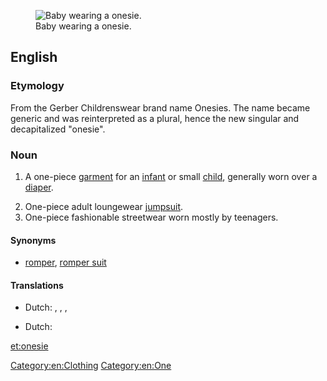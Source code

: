 {{wikipedia}}
[[Image:Baby.jpg|thumb|right|Baby wearing a onesie.]]
==English==

===Etymology===
From the Gerber Childrenswear brand name Onesies. The name became generic and was reinterpreted as a plural, hence the new singular and decapitalized "onesie".

===Noun===
{{en-noun}}

# {{context|US|lang=en}} A one-piece [[garment]] for an [[infant]] or small [[child]], generally worn over a [[diaper]].
# One-piece adult loungewear [[jumpsuit]].
# One-piece fashionable streetwear worn mostly by teenagers.

====Synonyms====
* {{sense|a one-piece baby garment}} [[romper]], [[romper suit]]

====Translations====
{{trans-top|a one-piece baby garment}}
* Dutch: {{t+|nl|romper|m}}, {{t|nl|rompertje|n}}, {{t|nl|kruippak|n}}, {{t|nl|kruippakje|n}}
{{trans-mid}}
{{trans-bottom}}

{{trans-top|an adult loungewear jumpsuit}}
* Dutch: {{t+|nl|romper|m}}
{{trans-mid}}
{{trans-bottom}}

[[Category:en:Clothing]]
[[Category:en:One]]

[[et:onesie]]